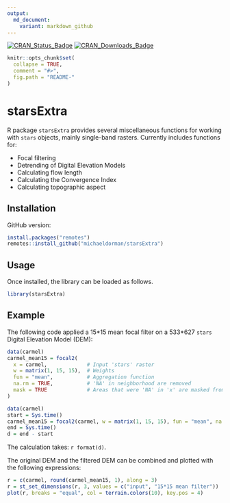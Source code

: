 ```yaml
---
output:
  md_document:
    variant: markdown_github
---
```


<!-- README.md is generated from README.Rmd. Please edit that file -->

[![CRAN_Status_Badge](http://www.r-pkg.org/badges/version-ago/starsExtra)](https://cran.r-project.org/package=starsExtra)
[![CRAN_Downloads_Badge](http://cranlogs.r-pkg.org/badges/last-month/starsExtra)](https://cran.r-project.org/package=starsExtra)

```r
knitr::opts_chunk$set(
  collapse = TRUE,
  comment = "#>",
  fig.path = "README-"
)
```

# starsExtra

R package `starsExtra` provides several miscellaneous functions for working with `stars` objects, mainly single-band rasters. Currently includes functions for: 

* Focal filtering
* Detrending of Digital Elevation Models
* Calculating flow length
* Calculating the Convergence Index
* Calculating topographic aspect

## Installation

GitHub version:

```r
install.packages("remotes")
remotes::install_github("michaeldorman/starsExtra")
```

## Usage

Once installed, the library can be loaded as follows.

```r
library(starsExtra)
```

## Example

The following code applied a 15\*15 mean focal filter on a 533\*627 `stars` Digital Elevation Model (DEM):

```r
data(carmel)
carmel_mean15 = focal2(
  x = carmel,             # Input 'stars' raster
  w = matrix(1, 15, 15),  # Weights
  fun = "mean",           # Aggregation function
  na.rm = TRUE,           # 'NA' in neighborhood are removed
  mask = TRUE             # Areas that were 'NA' in 'x' are masked from result
)
```

```r
data(carmel)
start = Sys.time()
carmel_mean15 = focal2(carmel, w = matrix(1, 15, 15), fun = "mean", na.rm = TRUE, mask = TRUE)
end = Sys.time()
d = end - start
```

The calculation takes: `r format(d)`.

The original DEM and the filtered DEM can be combined and plotted with the following expressions:

```r
r = c(carmel, round(carmel_mean15, 1), along = 3)
r = st_set_dimensions(r, 3, values = c("input", "15*15 mean filter"))
plot(r, breaks = "equal", col = terrain.colors(10), key.pos = 4)
```
